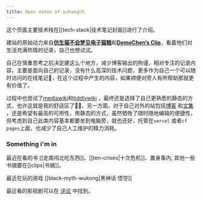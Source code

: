 ```yaml
---
title: Open notes of yuhangch
---
```



这个页面主要技术栈在[[tech-stack|技术笔记封面]]进行了介绍。

建站的原始动力来自[**仿生猫不会梦见电子猫粮**](https://jefftay.com/)和[**DemoChen’s Clip**](https://clip.demochen.com/?ref=dc)，看着他们对生活充满热情的记录，自己也想试试。

自己在慎重思考之后决定建这么个地方，减少博客输出的拘谨，相对专注的记录内容，主要是面向自己的记录，没有什么高深的技术问题，更多作为自己一个可以随时访问的在线笔记📒，在这个过程中产生的内容，如果顺便对旁人有所帮助那就更有价值了。

过程中也尝试了[mediawiki](https://www.mediawiki.org/)和[tiddlywiki](https://tiddlywiki.org/)
，最终还是选择了自己更熟悉的静态的方式，也许这就是我的舒适区了🤦‍♂️，另一方面，对于自己对外的站包括[博客](https://yuhang.ch)
和[文集](https://chenyuhang.cn)
，还是希望有最高的可用性，用静态的方式，虽然牺牲了随时随地编辑的便捷性，但考虑到自己此类内容基本都要坐到电脑旁，就也还好，托管在`vercel`
或者`cf pages`上面，也减少了自己人工维护的精力消耗。

### Something i'm in

最近在看的书 [[走南闯北吃东西]]、[[ten-crises|十次危机]]、置身事内, 其他一些书摘要在[[clips|书摘]]。

最近在玩的游戏 [[black-myth-wukong|黑神话·悟空]]

最近看的影视剧可以在 [评论](/reviews/) 中找到。


###






